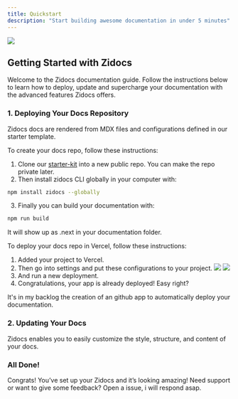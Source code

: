 ```yaml
---
title: Quickstart
description: "Start building awesome documentation in under 5 minutes"
---
```


<Image src="/starter-kit/images/docs.png" />

## Getting Started with Zidocs

Welcome to the Zidocs documentation guide. Follow the instructions below to learn how to deploy, update and supercharge your documentation with the advanced features Zidocs offers.

### 1. Deploying Your Docs Repository

Zidocs docs are rendered from MDX files and configurations defined in our starter template.

<Accordion icon="github" title="Creating Your Documentation Repository">
  To create your docs repo, follow these instructions:

  1. Clone our [starter-kit](https://github.com/zidocs/starter-kit) into a new public repo. You can make the repo private later.
  2. Then install zidocs CLI globally in your computer with:
  ```bash
  npm install zidocs --globally
  ```
  3. Finally you can build your documentation with:
  ```bash
  npm run build
  ```
  It will show up as .next in your documentation folder.
</Accordion>

<Accordion icon="triangle" title="Deploying Your Documentation in Vercel">
  To deploy your docs repo in Vercel, follow these instructions:

  1. Added your project to Vercel.
  2. Then go into settings and put these configurations to your project.
    <Image className="rounded-md hidden dark:block" src="https://zidocs-assets.nyc3.cdn.digitaloceanspaces.com/settingsvercel.png"/>
    <Image className="rounded-md block dark:hidden" src="https://zidocs-assets.nyc3.cdn.digitaloceanspaces.com/settingsvercel-light.png"/>
  3. And run a new deployment.
  4. Congratulations, your app is already deployed! Easy right?
</Accordion>

<Warning>It's in my backlog the creation of an github app to automatically deploy your documentation.</Warning> 


### 2. Updating Your Docs

Zidocs enables you to easily customize the style, structure, and content of your docs.

### All Done!

Congrats! You’ve set up your Zidocs and it’s looking amazing! Need support or want to give some feedback? Open a issue, i will respond asap.
